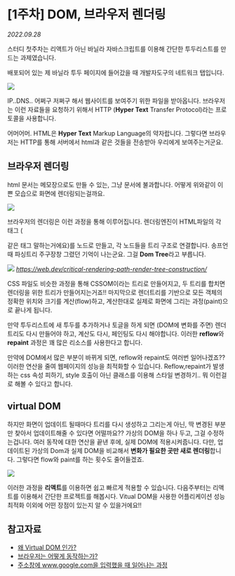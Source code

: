 
# \[1주차] DOM, 브라우저 렌더링

_2022.09.28_

스터디 첫주차는 리액트가 아닌 바닐라 자바스크립트를 이용해 간단한 투두리스트를 만드는 과제였습니다.

배포되어 있는 제 바닐라 투두 페이지에 들어갔을 때 개발자도구의 네트워크 탭입니다.

![](https://img1.daumcdn.net/thumb/R1280x0/?scode=mtistory2&fname=https%3A%2F%2Fblog.kakaocdn.net%2Fdn%2FcXm2HP%2FbtrNcn8PYrj%2Fl7DDIklLEMPBZDb1vqng7k%2Fimg.png)

IP..DNS.. 어쩌구 저쩌구 해서 웹사이트를 보여주기 위한 파일을 받아옵니다. 브라우저는 이런 자료들을 요청하기 위해서 HTTP (**Hyper Text** Transfer Protocol)라는 프로토콜을 사용합니다.

어머어머. HTML은 **Hyper Text** Markup Language의 약자랍니다. 그렇다면 브라우저는 HTTP를 통해 서버에서 html과 같은 것들을 전송받아 우리에게 보여주는거군요.

## 브라우저 렌더링

html 문서는 메모장으로도 만들 수 있는, 그냥 문서에 불과합니다. 어떻게 위와같이 이쁜 모습으로 화면에 렌더링되는걸까요.

![](https://img1.daumcdn.net/thumb/R1280x0/?scode=mtistory2&fname=https%3A%2F%2Fblog.kakaocdn.net%2Fdn%2F0Ga3J%2FbtrNa2qOEqX%2F5axGRGA2z9Ms2U0OtwxlR0%2Fimg.png)

브라우저의 렌더링은 이런 과정을 통해 이루어집니다. 렌더링엔진이 HTML파일의 각 태그 (<div></div> 같은 태그 말하는거에요)를 노드로 만들고, 각 노드들을 트리 구조로 연결합니다. 송프언 때 파싱트리 주구장창 그렸던 기억이 나는군요. 그걸 **Dom Tree**라고 부릅니다.

![](https://img1.daumcdn.net/thumb/R1280x0/?scode=mtistory2&fname=https%3A%2F%2Fblog.kakaocdn.net%2Fdn%2FN7kPy%2FbtrNbcAgSN8%2F06JI2Z4IDtmfsd23ANSYc1%2Fimg.png)
*https://web.dev/critical-rendering-path-render-tree-construction/*

CSS 파일도 비슷한 과정을 통해 CSSOM이라는 트리로 만들어지고, 두 트리를 합치면 렌더링을 위한 트리가 만들어지는거죠!! 마지막으로 렌더트리를 기반으로 모든 객체의 정확한 위치와 크기를 계산(flow)하고, 계산한대로 실제로 화면에 그리는 과정(paint)으로 끝나게 됩니다.

만약 투두리스트에 새 투두를 추가하거나 토글을 하게 되면 (DOM에 변화를 주면) 렌더트리도 다시 만들어야 하고, 계산도 다시, 페인팅도 다시 해야합니다. 이러한 **reflow**와 **repaint** 과정은 꽤 많은 리소스를 사용한다고 합니다.

만약에 DOM에서 많은 부분이 바뀌게 되면, reflow와 repaint도 여러번 일어나겠죠?? 이러한 연산을 줄여 웹페이지의 성능을 최적화할 수 있습니다. Reflow,repaint가 발생하는 css 속성 피하기, style 호출이 아닌 클래스를 이용해 스타일 변경하기.. 뭐 이런걸로 해볼 수 있다고 합니다.

## virtual DOM

하지만 화면이 업데이트 될때마다 트리를 다시 생성하고 그리는게 아닌, 딱 변경된 부분만 찾아서 업데이트해줄 수 있다면 어떨까요?? 가상의 DOM을 하나 두고, 그걸 수정하는겁니다. 여러 동작에 대한 연산을 끝낸 후에, 실제 DOM에 적용시켜줍니다. 다만, 업데이트된 가상의 Dom과 실제 DOM을 비교해서 **변화가 필요한 곳만 새로 렌더링**합니다. 그렇다면 flow와 paint를 하는 횟수도 줄어들겠죠.

![](https://img1.daumcdn.net/thumb/R1280x0/?scode=mtistory2&fname=https%3A%2F%2Fblog.kakaocdn.net%2Fdn%2FdJqrG8%2FbtrNdTFI8j0%2FZryAlV9cmPCyjxBv4C9iNk%2Fimg.jpg)

이러한 과정을 **리액트**를 이용하면 쉽고 빠르게 적용할 수 있습니다. 다음주부터는 리액트를 이용해서 간단한 프로젝트를 해봅시다. Vitual DOM을 사용한 어플리케이션 성능 최적화 이외에 어떤 장점이 있는지 알 수 있을거에요!!

## 참고자료

- [왜 Virtual DOM 인가?](https://velopert.com/3236)
- [브라우저는 어떻게 동작하는가?](https://d2.naver.com/helloworld/59361)
- [주소창에 www.google.com을 입력했을 때 일어나는 과정](https://velog.io/@tnehd1998/%EC%A3%BC%EC%86%8C%EC%B0%BD%EC%97%90-www.google.com%EC%9D%84-%EC%9E%85%EB%A0%A5%ED%96%88%EC%9D%84-%EB%95%8C-%EC%9D%BC%EC%96%B4%EB%82%98%EB%8A%94-%EA%B3%BC%EC%A0%95)

<Comment />
